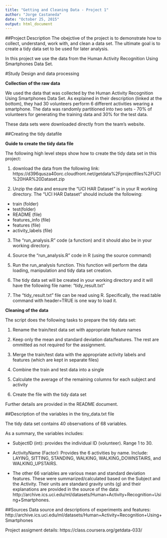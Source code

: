 ```yaml
---
title: "Getting and Cleaning Data - Project 1"
author: "Jorge Castaneda"
date: "October 25, 2015"
output: html_document
---
```

##Project Description
The obejctive of the project is to demonstrate how to collect, understand, work with, and clean a data set. The ultimate goal is to create a tidy data set to be used for later analysis.

In this project we use the data from the Human Activity Recognition Using Smartphones Data Set.

#Study Design and data processing


**Collection of the raw data**

We used the data that was collected by the Human Activity Recognition Using Smartphones Data Set. As explained in their description (linked at the bottom), they had 30 volunteers perform 6 different activities wearing a smartphone. The data was randomly partitioned into two sets - 70% of volunteers for generating the training data and 30% for the test data.

These data sets were downloaded directly from the team's website.

##Creating the tidy datafile

**Guide to create the tidy data file**

The following high level steps show how to create the tidy data set in this project:

1. download the data from the following link: https://d396qusza40orc.cloudfront.net/getdata%2Fprojectfiles%2FUCI%20HAR%20Dataset.zip 

2. Unzip the data and ensure the "UCI HAR Dataset" is in your R working directory. The "UCI HAR Dataset" should include the following:
 - train (folder)
 - test(folder)
 - README (file)
 - features_info (file)
 - features (file)
 - activity_labels (file)
 
3. The "run_analysis.R" code (a function) and it should also be in your working directory.

4. Source the "run_analysis.R" code in R (using the source command)

5. Run the run_analysis function. This function will perform the data loading, manipulation and tidy data set creation.

6. The tidy data set will be created in your working directory and it will have the following file name: "tidy_result.txt"

7. The "tidy_result.txt" file can be read using R. Specifically, the read.table command with header=TRUE is one way to load it.

**Cleaning of the data**

The script does the following tasks to prepare the tidy data set:

  1) Rename the train/test data set with appropriate feature names

  2) Keep only the mean and standard deviation data/features. The rest are ommitted as not required for the assignment.

  3) Merge the train/test data with the appropriate activity labels and features (which are kept in separate files)

  4) Combine the train and test data into a single

  5) Calculate the average of the remaining columns for each subject and activity

  6) Create the file with the tidy data set

Further details are provided in the README document.

##Description of the variables in the tiny_data.txt file

The tidy data set contains 40 observations of 68 variables.

As a summary, the variables includes:

 - SubjectID (int): provides the individual ID (volunteer). Range 1 to 30.
 
 - ActivityName (Factor): Provides the 6 activities by name. Include: LAYING, SITTING, STANDING, WALKING, WALKING_DOWNSTAIRS, and WALKING_UPSTAIRS.
 
 -  The other 66 variables are various mean and standard deviation features. These were summarized/calculated based on the Subject and the Activity. Their units are standard gravity units (g) and their explanations are provided in the source of the data: http://archive.ics.uci.edu/ml/datasets/Human+Activity+Recognition+Using+Smartphones.

##Sources
Data source and descriptions of experiments and features:
http://archive.ics.uci.edu/ml/datasets/Human+Activity+Recognition+Using+Smartphones

Project assigment details:
https://class.coursera.org/getdata-033/
